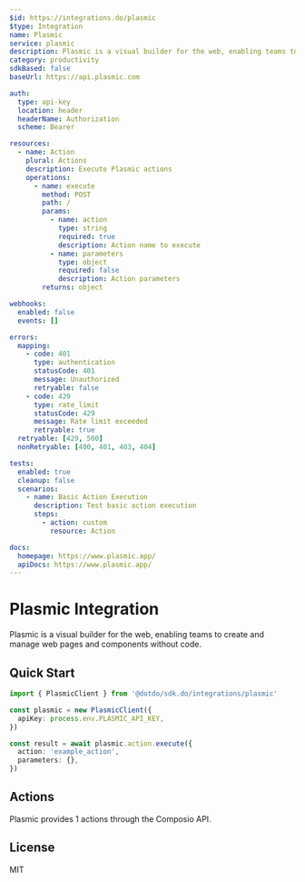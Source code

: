 ```yaml
---
$id: https://integrations.do/plasmic
$type: Integration
name: Plasmic
service: plasmic
description: Plasmic is a visual builder for the web, enabling teams to create and manage web pages and components without code.
category: productivity
sdkBased: false
baseUrl: https://api.plasmic.com

auth:
  type: api-key
  location: header
  headerName: Authorization
  scheme: Bearer

resources:
  - name: Action
    plural: Actions
    description: Execute Plasmic actions
    operations:
      - name: execute
        method: POST
        path: /
        params:
          - name: action
            type: string
            required: true
            description: Action name to execute
          - name: parameters
            type: object
            required: false
            description: Action parameters
        returns: object

webhooks:
  enabled: false
  events: []

errors:
  mapping:
    - code: 401
      type: authentication
      statusCode: 401
      message: Unauthorized
      retryable: false
    - code: 429
      type: rate_limit
      statusCode: 429
      message: Rate limit exceeded
      retryable: true
  retryable: [429, 500]
  nonRetryable: [400, 401, 403, 404]

tests:
  enabled: true
  cleanup: false
  scenarios:
    - name: Basic Action Execution
      description: Test basic action execution
      steps:
        - action: custom
          resource: Action

docs:
  homepage: https://www.plasmic.app/
  apiDocs: https://www.plasmic.app/
---
```


# Plasmic Integration

Plasmic is a visual builder for the web, enabling teams to create and manage web pages and components without code.

## Quick Start

```typescript
import { PlasmicClient } from '@dotdo/sdk.do/integrations/plasmic'

const plasmic = new PlasmicClient({
  apiKey: process.env.PLASMIC_API_KEY,
})

const result = await plasmic.action.execute({
  action: 'example_action',
  parameters: {},
})
```

## Actions

Plasmic provides 1 actions through the Composio API.

## License

MIT
